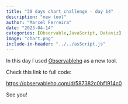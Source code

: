```yaml
---
title: "30 days chart challenge - day 14"
description: "new tool"
author: "Marcel Ferreira"
date: "2023-04-14"
categories: [Observable,JavaScript, Dataviz]
image: "chart.png"
include-in-header: "../../asScript.js"
---
```


In this day I used [Observablehq](https://observablehq.com/) as a new tool.

Check this link to full code:

<https://observablehq.com/d/587382c0bf1914c0>

See you!
